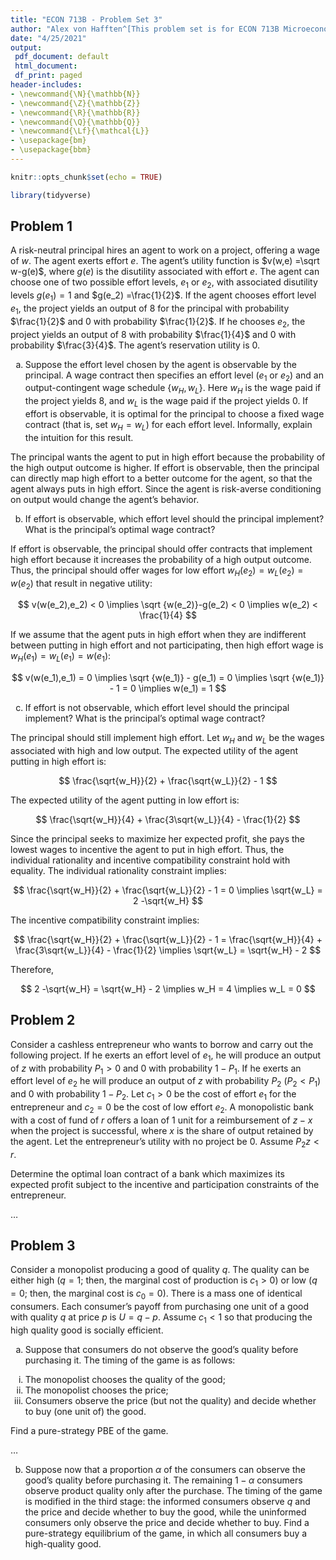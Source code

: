```yaml
---
title: "ECON 713B - Problem Set 3"
author: "Alex von Hafften^[This problem set is for ECON 713B Microeconomic Theory taught by Marzena Rostek with assistance from Arseniy Stolyarov at UW-Madison. I worked on this problem set with a study group of Michael Nattinger, Andrew Smith, and Ryan Mather. I also discussed problems with Sarah Bass, Emily Case, Danny Edgel, and Katherine Kwok.]"
date: "4/25/2021"
output:
 pdf_document: default
 html_document:
 df_print: paged
header-includes:
- \newcommand{\N}{\mathbb{N}}
- \newcommand{\Z}{\mathbb{Z}}
- \newcommand{\R}{\mathbb{R}}
- \newcommand{\Q}{\mathbb{Q}}
- \newcommand{\Lf}{\mathcal{L}}
- \usepackage{bm}
- \usepackage{bbm}
---
```


```r
knitr::opts_chunk$set(echo = TRUE)

library(tidyverse)
```

## Problem 1

A risk-neutral principal hires an agent to work on a project, offering a wage of $w$. The agent exerts effort $e$. The agent’s utility function is $v(w,e) =\sqrt w-g(e)$, where $g(e)$ is the disutility associated with effort $e$. The agent can choose one of two possible effort levels, $e_1$ or $e_2$, with associated disutility levels $g(e_1) = 1$ and $g(e_2) =\frac{1}{2}$. If the agent chooses effort level $e_1$, the project yields an output of 8 for the principal with probability $\frac{1}{2}$ and 0 with probability $\frac{1}{2}$. If he chooses $e_2$, the project yields an output of 8 with probability $\frac{1}{4}$ and 0 with probability $\frac{3}{4}$. The agent’s reservation utility is 0.

(a) Suppose the effort level chosen by the agent is observable by the principal. A wage contract then specifies an effort level ($e_1$ or $e_2$) and an output-contingent wage schedule $\{w_H,w_L\}$. Here $w_H$ is the wage paid if the project yields 8, and $w_L$ is the wage paid if the project yields 0. If effort is observable, it is optimal for the principal to choose a fixed wage contract (that is, set $w_H=w_L$) for each effort level. Informally, explain the intuition for this result.

The principal wants the agent to put in high effort because the probability of the high output outcome is higher.  If effort is observable, then the principal can directly map high effort to a better outcome for the agent, so that the agent always puts in high effort.  Since the agent is risk-averse conditioning on output would change the agent's behavior.

(b) If effort is observable, which effort level should the principal implement? What is the principal's optimal wage contract?

If effort is observable, the principal should offer contracts that implement high effort because it increases the probability of a high output outcome.  Thus, the principal should offer wages for low effort $w_H(e_2) = w_L(e_2) = w(e_2)$ that result in negative utility:

$$
v(w(e_2),e_2) < 0 \implies \sqrt {w(e_2)}-g(e_2) < 0 \implies w(e_2) < \frac{1}{4}
$$

If we assume that the agent puts in high effort when they are indifferent between putting in high effort and not participating, then high effort wage is $w_H(e_1) = w_L(e_1) = w(e_1)$:

$$
v(w(e_1),e_1) = 0 \implies \sqrt {w(e_1)} - g(e_1) = 0 \implies \sqrt {w(e_1)} - 1 = 0 \implies w(e_1) = 1
$$

\pagebreak

(c) If effort is not observable, which effort level should the principal implement? What is the principal's optimal wage contract?

The principal should still implement high effort. Let $w_H$ and $w_L$ be the wages associated with high and low output. The expected utility of the agent putting in high effort is:

$$
\frac{\sqrt{w_H}}{2} + \frac{\sqrt{w_L}}{2} - 1
$$

The expected utility of the agent putting in low effort is:

$$
\frac{\sqrt{w_H}}{4} + \frac{3\sqrt{w_L}}{4} - \frac{1}{2}
$$

Since the principal seeks to maximize her expected profit, she pays the lowest wages to incentive the agent to put in high effort.  Thus, the individual rationality and incentive compatibility constraint hold with equality.  The individual rationality constraint implies:

$$
\frac{\sqrt{w_H}}{2} + \frac{\sqrt{w_L}}{2} - 1 = 0 \implies \sqrt{w_L} = 2 -\sqrt{w_H}
$$

The incentive compatibility constraint implies:

$$
\frac{\sqrt{w_H}}{2} + \frac{\sqrt{w_L}}{2} - 1 = \frac{\sqrt{w_H}}{4} + \frac{3\sqrt{w_L}}{4} - \frac{1}{2} 
\implies 
\sqrt{w_L} = \sqrt{w_H} - 2
$$

Therefore,

$$
2 -\sqrt{w_H} = \sqrt{w_H} - 2 \implies w_H = 4 \implies w_L = 0
$$

\pagebreak

## Problem 2

Consider a cashless entrepreneur who wants to borrow and carry out the following project. If he exerts an effort level of $e_1$, he will produce an output of $z$ with probability $P_1>0$ and 0 with probability $1-P_1$. If he exerts an effort level of $e_2$ he will produce an output of $z$ with probability $P_2$ ($P_2< P_1$) and 0 with probability $1-P_2$. Let $c_1>0$ be the cost of effort $e_1$ for the entrepreneur and $c_2= 0$ be the cost of low effort $e_2$. A monopolistic bank with a cost of fund of $r$ offers a loan of 1 unit for a reimbursement of $z-x$ when the project is successful, where $x$ is the share of output retained by the agent. Let the entrepreneur’s utility with no project be 0. Assume $P_2 z < r$.

Determine the optimal loan contract of a bank which maximizes its expected profit subject to the incentive and participation constraints of the entrepreneur.

...

\pagebreak

## Problem 3

Consider a monopolist producing a good of quality $q$.  The quality can be either high ($q= 1$; then, the marginal cost of production is $c_1>0$) or low ($q= 0$; then, the marginal cost is $c_0= 0$). There is a mass one of identical consumers. Each consumer’s payoff from purchasing one unit of a good with quality $q$ at price $p$ is $U=q-p$. Assume $c_1<1$ so that producing the high quality good is socially efficient.

(a) Suppose that consumers do not observe the good’s quality before purchasing it. The timing of the game is as follows:

i. The monopolist chooses the quality of the good;
ii. The monopolist chooses the price;
iii. Consumers observe the price (but not the quality) and decide whether to buy (one unit of) the good.

Find a pure-strategy PBE of the game.

...

(b) Suppose now that a proportion $\alpha$ of the consumers can observe the good’s quality before purchasing it. The remaining $1 - \alpha$ consumers observe product quality only after the purchase.  The timing of the game is modified in the third stage: the informed consumers observe $q$ and the price and decide whether to buy the good, while the uninformed consumers only observe the price and decide whether to buy. Find a pure-strategy equilibrium of the game, in which all consumers buy a high-quality good.